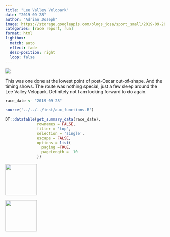 ```yaml
---
title: "Lee Valley Velopark"
date: "2019-09-28"
author: "Adrian Joseph"
image: https://storage.googleapis.com/blogs_josa/sport_small/2019-09-28_LEE_VALLEY_VELOPARK/img/00.png
categories: [race report, run]
format: html
lightbox:
  match: auto
  effect: fade
  desc-position: right
  loop: false
---
```

![](https://storage.googleapis.com/blogs_josa/sport_small/2019-09-28_LEE_VALLEY_VELOPARK/img/00.png)

This was one done at the lowest point of post-Oscar out-of-shape. And the timing shows. The route was nothing special, just a few sleep around the Lee Valley Velopark. Definitely not I am looking forward to do again.

```r
race_date <- "2019-09-28"

source('../../../inst/aux_functions.R')

DT::datatable(get_summary_data(race_date),
              rownames = FALSE,
              filter = 'top',
              selection = 'single',
              escape = FALSE,
              options = list(
                paging =TRUE,
                pageLength =  10
              ))
```


::: {layout-ncol=4}
![](https://storage.googleapis.com/blogs_josa/sport_small/2019-09-28_LEE_VALLEY_VELOPARK/img/00.png){ width="100" group="hi" }

![](https://storage.googleapis.com/blogs_josa/sport_small/2019-09-28_LEE_VALLEY_VELOPARK/img/01.png){ width="100" group="hi" }


:::
